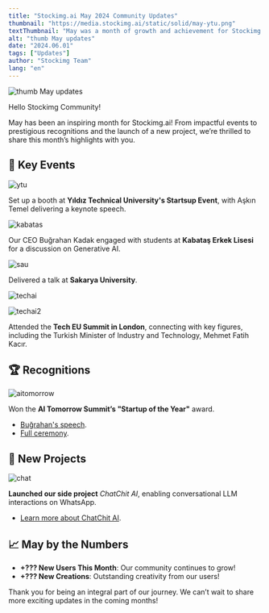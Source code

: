 ```yaml
---
title: "Stockimg.ai May 2024 Community Updates"
thumbnail: "https://media.stockimg.ai/static/solid/may-ytu.png"
textThumbnail: "May was a month of growth and achievement for Stockimg.ai, marked by key events, recognitions, and the launch of an innovative side project!"
alt: "thumb May updates"
date: "2024.06.01"
tags: ["Updates"]
author: "Stockimg Team"
lang: "en"
---
```


![thumb May updates](https://media.stockimg.ai/static/solid/may-ytu.png)

Hello Stockimg Community!

May has been an inspiring month for Stockimg.ai! From impactful events to prestigious recognitions and the launch of a new project, we’re thrilled to share this month’s highlights with you.

## 🌟 Key Events

![ytu](https://media.stockimg.ai/static/solid/may-ytu.png)

Set up a booth at **Yıldız Technical University's Startsup Event**, with Aşkın Temel delivering a keynote speech.  

![kabatas](https://media.stockimg.ai/static/solid/may-kabatas.png)

Our CEO Buğrahan Kadak engaged with students at **Kabataş Erkek Lisesi** for a discussion on Generative AI.  

![sau](https://media.stockimg.ai/static/solid/may-sau.png)

Delivered a talk at **Sakarya University**.  

![techai](https://media.stockimg.ai/static/solid/may-london1.jpg)

![techai2](https://media.stockimg.ai/static/solid/may-london2.jpg)

Attended the **Tech EU Summit in London**, connecting with key figures, including the Turkish Minister of Industry and Technology, Mehmet Fatih Kacır.  

## 🏆 Recognitions

![aitomorrow](https://media.stockimg.ai/static/solid/may-aipa.jpg)

Won the **AI Tomorrow Summit’s "Startup of the Year"** award.  
- [Buğrahan's speech](https://www.linkedin.com/posts/bugrahan-zeki-kadak_3-%C3%BCniversiteli-olarak-kurdu%C4%9Fumuz-yapay-zek%C3%A2-activity-7200156625867837441-O67t).  
- [Full ceremony](https://www.youtube.com/live/Z875ciKXs0o?si=rrLbNafQ_l4RAmce).  

## 🚀 New Projects

![chat](https://media.stockimg.ai/static/solid/may-chat.png)

**Launched our side project** *ChatChit AI*, enabling conversational LLM interactions on WhatsApp.  
- [Learn more about ChatChit AI](https://chatchit.ai/).

## 📈 May by the Numbers

- **+??? New Users This Month**: Our community continues to grow!  
- **+??? New Creations**: Outstanding creativity from our users!  

Thank you for being an integral part of our journey. We can’t wait to share more exciting updates in the coming months!
